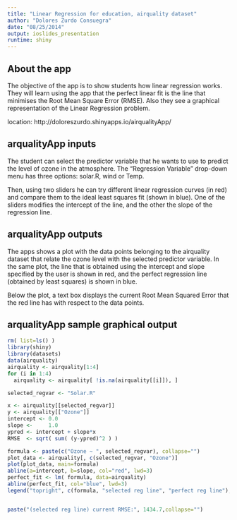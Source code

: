 ```yaml
---
title: "Linear Regression for education, airquality dataset"
author: "Dolores Zurdo Consuegra"
date: "08/25/2014"
output: ioslides_presentation
runtime: shiny
---
```


## About the app

The objective of the app is to show students how linear regression works. They will learn using the app that the perfect linear fit is the line that minimises the Root Mean Square Error (RMSE). Also they see a graphical representation of the Linear Regression problem.

location: http://doloreszurdo.shinyapps.io/airqualityApp/

## arqualityApp inputs

The student can select the predictor variable that he wants to use to predict the level of ozone in the atmosphere. The "Regression Variable" drop-down menu has three options: solar.R, wind or Temp.

Then, using two sliders he can try different linear regression curves (in red) and compare them to the ideal least squares fit (shown in blue). One of the sliders modifies the intercept of the line, and the other the slope of the regression line.

## arqualityApp outputs

The apps shows a plot with the data points belonging to the airquality dataset that relate the ozone level with the selected predictor variable. In the same plot, the line that is obtained using the intercept and slope specified by the user is shown in red, and the perfect regression line (obtained by least squares) is shown in blue.

Below the plot, a text box displays the current Root Mean Squared Error that the red line has with respect to the data points.

## arqualityApp sample graphical output


```r
rm( list=ls() )
library(shiny)
library(datasets)
data(airquality)
airquality <- airquality[1:4]
for (i in 1:4)
  airquality <- airquality[ !is.na(airquality[[i]]), ]

selected_regvar <- "Solar.R" 

x <- airquality[[selected_regvar]]
y <- airquality[["Ozone"]]
intercept <- 0.0
slope <-     1.0
ypred <- intercept + slope*x
RMSE  <- sqrt( sum( (y-ypred)^2 ) )

formula <- paste(c("Ozone ~ ", selected_regvar), collapse="")
plot_data <- airquality[, c(selected_regvar, "Ozone")]
plot(plot_data, main=formula)
abline(a=intercept, b=slope, col="red", lwd=3)
perfect_fit <- lm( formula, data=airquality)
abline(perfect_fit, col="blue", lwd=3)
legend("topright", c(formula, "selected reg line", "perfect reg line"), pch = c(1,NA_integer_,NA_integer_), lty=c(0,1,1), lwd=c(1,3,3), col=c("black","red","blue") )


paste("(selected reg line) current RMSE:", 1434.7,collapse="")
```